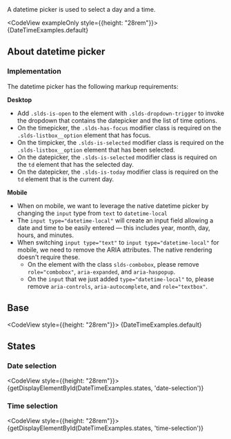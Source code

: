
<div className="doc lead">
  A datetime picker is used to select a day and a time.
</div>

<CodeView exampleOnly style={{height: "28rem"}}>
  {DateTimeExamples.default}
</CodeView>

## About datetime picker

### Implementation

The datetime picker has the following markup requirements:

**Desktop**
- Add `.slds-is-open` to the element with `.slds-dropdown-trigger` to invoke the dropdown that contains the datepicker and the list of time options.
- On the timepicker, the `.slds-has-focus` modifier class is required on the `.slds-listbox__option` element that has focus.
- On the timpicker, the `.slds-is-selected` modifier class is required on the `.slds-listbox__option` element that has been selected.
- On the datepicker, the `.slds-is-selected` modifier class is required on the `td` element that has the selected day.
- On the datepicker, the `.slds-is-today` modifier class is required on the `td` element that is the current day.

**Mobile**
- When on mobile, we want to leverage the native datetime picker by changing the `input` type from `text` to `datetime-local`
- The `input type="datetime-local"` will create an input field allowing a date and time to be easily entered — this includes year, month, day, hours, and minutes.
- When switching `input type="text"` to `input type="datetime-local"` for mobile, we need to remove the ARIA attributes. The native rendering doesn't require these.
  - On the element with the class `slds-combobox`, please remove `role="combobox"`, `aria-expanded`, and `aria-haspopup`.
  - On the `input` that we just added `type="datetime-local"` to, please remove `aria-controls`, `aria-autocomplete`, and `role="textbox"`.

## Base

<CodeView style={{height: "28rem"}}>
  {DateTimeExamples.default}
</CodeView>

## States

### Date selection

<CodeView style={{height: "28rem"}}>
  {getDisplayElementById(DateTimeExamples.states, 'date-selection')}
</CodeView>

### Time selection

<CodeView style={{height: "28rem"}}>
  {getDisplayElementById(DateTimeExamples.states, 'time-selection')}
</CodeView>
